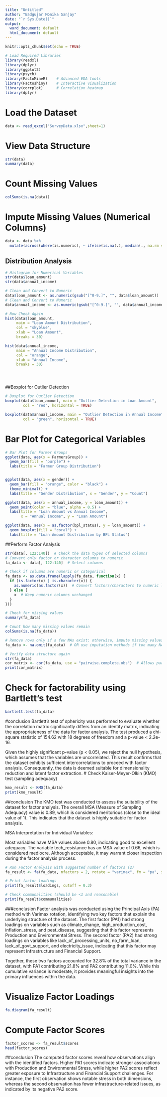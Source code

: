 ```yaml
---
title: "Untitled"
author: "Badgujar Monika Sanjay"
date: "`r Sys.Date()`"
output:
  word_document: default
  html_document: default
---
```


```r
knitr::opts_chunk$set(echo = TRUE)
```

```r
# Load Required Libraries
library(readxl)
library(dplyr)
library(ggplot2)
library(psych)
library(FactoMineR)    # Advanced EDA tools
library(Factoshiny)    # Interactive visualization
library(corrplot)      # Correlation heatmap
library(dplyr)  

```

# Load the Dataset
```r

data <- read_excel("SurveyData.xlsx",sheet=1)

```

# View Data Structure
```r

str(data)
summary(data)


```

# Count Missing Values
```r
colSums(is.na(data))
```

# Impute Missing Values (Numerical Columns)
```r

data <- data %>%
  mutate(across(where(is.numeric), ~ ifelse(is.na(.), median(., na.rm = TRUE), .)))

```

## Distribution Analysis
```r
# Histogram for Numerical Variables
str(data$loan_amount)
str(data$annual_income)

# Clean and Convert to Numeric
data$loan_amount <- as.numeric(gsub("[^0-9.]", "", data$loan_amount))
# Clean and Convert to Numeric
data$annual_income <- as.numeric(gsub("[^0-9.]", "", data$annual_income))

# Now Check Again
hist(data$loan_amount, 
     main = "Loan Amount Distribution", 
     col = "skyblue", 
     xlab = "Loan Amount", 
     breaks = 30)

hist(data$annual_income, 
     main = "Annual Income Distribution", 
     col = "orange", 
     xlab = "Annual Income", 
     breaks = 30)





```
##Boxplot for Outlier Detection
```r
# Boxplot for Outlier Detection
boxplot(data$loan_amount, main = "Outlier Detection in Loan Amount", 
        col = "red", horizontal = TRUE)

boxplot(data$annual_income, main = "Outlier Detection in Annual Income", 
        col = "green", horizontal = TRUE)

```
# Bar Plot for Categorical Variables
```r
# Bar Plot for Farmer Groups
ggplot(data, aes(x = FarmersGroup)) +
  geom_bar(fill = "purple") +
  labs(title = "Farmer Group Distribution")


ggplot(data, aes(x = gender)) + 
  geom_bar(fill = "orange", color = "black") +
  theme_minimal() + 
  labs(title = "Gender Distribution", x = "Gender", y = "Count")
```

```r
ggplot(data, aes(x = annual_income, y = loan_amount)) +
  geom_point(color = "blue", alpha = 0.5) +
  labs(title = "Loan Amount vs Annual Income",
       x = "Annual Income", y = "Loan Amount")

```



```r
ggplot(data, aes(x = as.factor(bpl_status), y = loan_amount)) +
  geom_boxplot(fill = "coral") +
  labs(title = "Loan Amount Distribution by BPL Status")

```

##Perform Factor Analysis
```r
str(data[, 122:140])  # Check the data types of selected columns
# Convert only factor or character columns to numeric
fa_data <- data[, 122:140]  # Select columns

# Check if columns are numeric or categorical
fa_data <- as.data.frame(lapply(fa_data, function(x) {
  if (is.factor(x) | is.character(x)) {
    as.numeric(as.factor(x))  # Convert factors/characters to numeric levels
  } else {
    x  # Keep numeric columns unchanged
  }
}))

# Check for missing values
summary(fa_data)

# Count how many missing values remain
colSums(is.na(fa_data))

# Remove rows only if a few NAs exist; otherwise, impute missing values
fa_data <- na.omit(fa_data)  # OR use imputation methods if too many NAs

# Verify data structure again
str(fa_data)
cor_matrix <- cor(fa_data, use = "pairwise.complete.obs")  # Allows partial data
print(cor_matrix)
```

# Check for factorability using Bartlett's test
```r

bartlett.test(fa_data)
```
#conclusion
Bartlett’s test of sphericity was performed to evaluate whether the correlation matrix significantly differs from an identity matrix, indicating the appropriateness of the data for factor analysis. The test produced a chi-square statistic of 154.62 with 18 degrees of freedom and a p-value < 2.2e-16.

Given the highly significant p-value (p < 0.05), we reject the null hypothesis, which assumes that the variables are uncorrelated. This result confirms that the dataset exhibits sufficient intercorrelations to proceed with factor analysis. Consequently, the data is deemed suitable for dimensionality reduction and latent factor extraction.
# Check Kaiser-Meyer-Olkin (KMO) test (sampling adequacy)
```r
kmo_result <- KMO(fa_data)
print(kmo_result)
```
##conclusion
The KMO test was conducted to assess the suitability of the dataset for factor analysis. The overall MSA (Measure of Sampling Adequacy) value is 0.89, which is considered meritorious (close to the ideal value of 1). This indicates that the dataset is highly suitable for factor analysis.

MSA Interpretation for Individual Variables:

Most variables have MSA values above 0.80, indicating good to excellent adequacy.
The variable tech_resistance has an MSA value of 0.66, which is considered mediocre. Although acceptable, it may warrant closer inspection during the factor analysis process.


```r
# Run Factor Analysis with suggested number of factors (2)
fa_result <- fa(fa_data, nfactors = 2, rotate = "varimax", fm = "pa", scores = "regression")

# Print factor loadings
print(fa_result$loadings, cutoff = 0.3)

# Check communalities (should be <1 and reasonable)
print(fa_result$communalities)
```
###conclusion
Factor analysis was conducted using the Principal Axis (PA) method with Varimax rotation, identifying two key factors that explain the underlying structure of the dataset. The first factor (PA1) had strong loadings on variables such as climate_change, high_production_cost, inflation_stress, and pest_disease, suggesting that this factor represents Production and Environmental Stress. The second factor (PA2) had strong loadings on variables like lack_of_processing_units, no_farm_loan, lack_of_govt_support, and electricity_issue, indicating that this factor may represent Infrastructure and Financial Support.

Together, these two factors accounted for 32.8% of the total variance in the dataset, with PA1 contributing 21.8% and PA2 contributing 11.0%. While this cumulative variance is moderate, it provides meaningful insights into the primary influences within the data. 

# Visualize Factor Loadings
```r

fa.diagram(fa_result)
```

# Compute Factor Scores
```r

factor_scores <- fa_result$scores
head(factor_scores)

```
##conclusion
The computed factor scores reveal how observations align with the identified factors. Higher PA1 scores indicate stronger associations with Production and Environmental Stress, while higher PA2 scores reflect greater exposure to Infrastructure and Financial Support challenges. For instance, the first observation shows notable stress in both dimensions, whereas the second observation has fewer infrastructure-related issues, as indicated by its negative PA2 score. 

